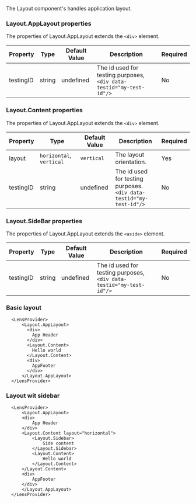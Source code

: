 
The Layout component's handles application layout.

### Layout.AppLayout properties
The properties of Layout.AppLayout extends the `<div>` element.

|Property|Type|Default Value|Description|Required|
|---|---|---|---|---|
|testingID| string | undefined | The id used for testing purposes, `<div data-testid="my-test-id"/>` |No|

### Layout.Content properties
The properties of Layout.AppLayout extends the `<div>` element.

|Property|Type|Default Value|Description|Required|
|---|---|---|---|---|
|layout|`horizontal`, `vertical`|`vertical`|The layout orientation.|Yes|
|testingID| string | undefined | The id used for testing purposes.<br/>`<div data-testid="my-test-id"/>` |No|

### Layout.SideBar properties
The properties of Layout.AppLayout extends the `<aside>` element.

|Property|Type|Default Value|Description|Required|
|---|---|---|---|---|
|testingID| string | undefined | The id used for testing purposes, `<div data-testid="my-test-id"/>` |No|

### Basic layout

```tsx
  <LensProvider>
      <Layout.AppLayout>
        <div>
          App Header
        </div>
        <Layout.Content>
          Hello world
        </Layout.Content>
        <div>
          AppFooter
        </div>
      </Layout.AppLayout>
  </LensProvider>
```

### Layout wit sidebar

```tsx
  <LensProvider>
      <Layout.AppLayout>
      <div>
          App Header
      </div>
      <Layout.Content layout="horizontal">
          <Layout.Sidebar>
              Side content
          </Layout.Sidebar>
          <Layout.Content>
              Hello world
          </Layout.Content>
      </Layout.Content>
      <div>
          AppFooter
      </div>
      </Layout.AppLayout>
  </LensProvider>
```